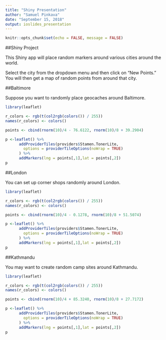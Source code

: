 ---
title: "Shiny Presentation"
author: "Samuel Pinkava"
date: "September 15, 2018"
output: ioslides_presentation
---
```{r setup, include=FALSE}
knitr::opts_chunk$set(echo = FALSE, message = FALSE)
```

##Shiny Project

This Shiny app will place random markers around various cities around the world.

Select the city from the dropdown menu and then click on "New Points." You will
then get a map of random points from around that city.

##Baltimore

Suppose you want to randomly place geocaches around Baltimore.

```{r}
library(leaflet)

r_colors <- rgb(t(col2rgb(colors()) / 255))
names(r_colors) <- colors()

points <- cbind(rnorm(10)/4 - 76.6122, rnorm(10)/8 + 39.2904)

p <-leaflet() %>%
      addProviderTiles(providers$Stamen.TonerLite,
        options = providerTileOptions(noWrap = TRUE)
      ) %>%
      addMarkers(lng = points[,1],lat = points[,2])
p
```

##London

You can set up corner shops randomly around London.

```{r}
library(leaflet)

r_colors <- rgb(t(col2rgb(colors()) / 255))
names(r_colors) <- colors()

points <- cbind(rnorm(10)/4 - 0.1278, rnorm(10)/8 + 51.5074)

p <-leaflet() %>%
      addProviderTiles(providers$Stamen.TonerLite,
        options = providerTileOptions(noWrap = TRUE)
      ) %>%
      addMarkers(lng = points[,1],lat = points[,2])
p
```

##Kathmandu

You may want to create random camp sites around Kathmandu.

```{r}
library(leaflet)

r_colors <- rgb(t(col2rgb(colors()) / 255))
names(r_colors) <- colors()

points <- cbind(rnorm(10)/4 + 85.3240, rnorm(10)/8 + 27.7172)

p <-leaflet() %>%
      addProviderTiles(providers$Stamen.TonerLite,
        options = providerTileOptions(noWrap = TRUE)
      ) %>%
      addMarkers(lng = points[,1],lat = points[,2])
p
```
